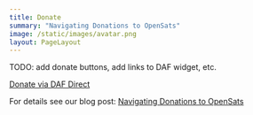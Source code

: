 ```yaml
---
title: Donate
summary: "Navigating Donations to OpenSats"
image: /static/images/avatar.png
layout: PageLayout
---
```


TODO: add donate buttons, add links to DAF widget, etc.

[Donate via DAF Direct](https://www.dafdirect.org/DAFDirect/daflink?_dafdirect_settings=ODUyNzIyMjQ5XzIxMTFfMjU4NjM2NDMtZGUxYS00Yjc1LTk4NGEtM2U0MTg5ZjZjZmEz&designatedText=&amountValue=)

For details see our blog post: [Navigating Donations to OpenSats](/blog/donating-to-opensats)

<DonateToGeneralFundForm/>
